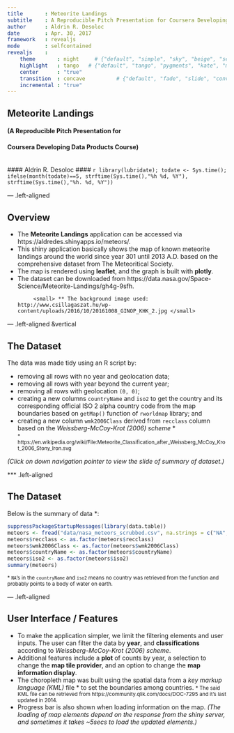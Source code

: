 ```yaml
---
title       : Meteorite Landings
subtitle    : A Reproducible Pitch Presentation for Coursera Developing Data Products Course
author      : Aldrin R. Desoloc 
date        : Apr. 30, 2017
framework   : revealjs       
mode        : selfcontained 
revealjs    :
    theme       : night     # {"default", "simple", "sky", "beige", "serif", "solarized", "blood", "moon", "night", "black", "league" or "white"}
    highlight   : tango   # {"default", "tango", "pygments", "kate", "monochrome", "espresso", "zenburn", and "haddock".}
    center      : "true"
    transition  : concave          # {"default", "fade", "slide", "convex", "concave", "zoom" or "none"}
    incremental : "true"
---
```


<style>
body {
    background-image:url(assets/img/20161008_GINOP_KHK_2.jpg); 
    background-position: left top;
    background-repeat: no-repeat;
    background-size: cover;
}

.left-aligned {
    text-align: left;
}

.slides .footer{
    position: absolute;
    bottom: -30%;
    left: 3%;
    white-space: nowrap; 
}
</style>

## Meteorite Landings 
#### (A Reproducible Pitch Presentation for 
#### Coursera Developing Data Products Course)
<br />
#### Aldrin R. Desoloc 
#### `r library(lubridate); todate <- Sys.time(); ifelse(month(todate)==5, strftime(Sys.time(),"%h %d, %Y"), strftime(Sys.time(),"%h. %d, %Y"))`

--- .left-aligned 

## Overview

* The **Meteorite Landings** application can be accessed via https://aldredes.shinyapps.io/meteors/.  
* This shiny application basically shows the map of known meteorite landings around the world since year 301 until 2013 A.D. based on the comprehensive dataset from The Meteoritical Society.  
* The map is rendered using **leaflet**, and the graph is built with **plotly**.
* The dataset can be downloaded from https://data.nasa.gov/Space-Science/Meteorite-Landings/gh4g-9sfh.
<div class="footer">
           <small> ** The background image used: http://www.csillagaszat.hu/wp-content/uploads/2016/10/20161008_GINOP_KHK_2.jpg </small>
</div>


--- .left-aligned  &vertical 

## The Dataset

The data was made tidy using an R script by:

* removing all rows with no year and geolocation data;
* removing all rows with year beyond the current year;
* removing all rows with geolocation `(0, 0)`; 
* creating a new columns `countryName` and `iso2` to get the country and its corresponding official ISO 2 alpha country code from the map boundaries based on `getMap()` function of `rworldmap` library; and 
* creating a new column `wmk2006Class` derived from `recclass` column based on the _Weissberg-McCoy-Krot (2006) scheme_ * 
<br>
<small> * https://en.wikipedia.org/wiki/File:Meteorite_Classification_after_Weissberg_McCoy_Krot_2006_Stony_Iron.svg </small>

_(Click on down navigation pointer to view the slide of summary of dataset.)_

*** .left-aligned 

## The Dataset

Below is the summary of data *:

```r
suppressPackageStartupMessages(library(data.table))
meteors <- fread("data/nasa_meteors_scrubbed.csv", na.strings = c("NA", "#DIV/0!", ""), header = TRUE)
meteors$recclass <- as.factor(meteors$recclass)
meteors$wmk2006Class <- as.factor(meteors$wmk2006Class)
meteors$countryName <- as.factor(meteors$countryName)
meteors$iso2 <- as.factor(meteors$iso2)
summary(meteors)
```

<small> * `NA`'s in the `countryName` and `iso2` means no country was retrieved from the function and probably points to a body of water on earth. </small>

--- .left-aligned 

## User Interface / Features

* To make the application simpler, we limit the filtering elements and user inputs.  The user can filter the data by **year**, and **classifications** according to _Weissberg-McCoy-Krot (2006) scheme_. 
* Additional features include a **plot** of counts by year, a selection to change the **map tile provider**, and an option to change the **map information display**.
* The choropleth map was built using the spatial data from a _key markup language (KML)_ file * to set the boundaries among countries.
<small> * The said KML file can be retrieved from https://community.qlik.com/docs/DOC-7295 and it's last updated in 2014. </small>
* Progress bar is also shown when loading information on the map.  _(The loading of map elements depend on the response from the shiny server, and sometimes it takes ~5secs to load the updated elements.)_

